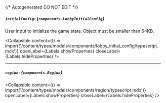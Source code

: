 {/* Autogenerated DO NOT EDIT  */}

##### `initialConfig`: *{`components.LobbyInitialConfig`}*
User input to initialize the game state. Object must be smaller than 64KB.

<Collapsible content={() => import('/content/types/models/components/lobby_initial_config/typescript.mdx')} openLabel={Labels.showProperties} closeLabel={Labels.hideProperties} />


---
##### `region`: *{`components.Region`}*

<Collapsible content={() => import('/content/types/models/components/region/typescript.mdx')} openLabel={Labels.showProperties} closeLabel={Labels.hideProperties} />



